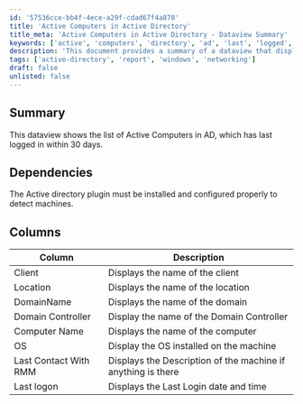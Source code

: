 ```yaml
---
id: '57536cce-bb4f-4ece-a29f-cdad67f4a870'
title: 'Active Computers in Active Directory'
title_meta: 'Active Computers in Active Directory - Dataview Summary'
keywords: ['active', 'computers', 'directory', 'ad', 'last', 'logged', 'days']
description: 'This document provides a summary of a dataview that displays a list of active computers in Active Directory that have logged in within the last 30 days. It includes details about dependencies, columns, and descriptions of each data point.'
tags: ['active-directory', 'report', 'windows', 'networking']
draft: false
unlisted: false
---
```

## Summary

This dataview shows the list of Active Computers in AD, which has last logged in within 30 days.

## Dependencies

The Active directory plugin must be installed and configured properly to detect machines.

## Columns

| Column                     | Description                                             |
|---------------------------|---------------------------------------------------------|
| Client                     | Displays the name of the client                        |
| Location                   | Displays the name of the location                      |
| DomainName                 | Displays the name of the domain                        |
| Domain Controller          | Display the name of the Domain Controller              |
| Computer Name              | Displays the name of the computer                      |
| OS                        | Display the OS installed on the machine                |
| Last Contact With RMM      | Displays the Description of the machine if anything is there |
| Last logon                | Displays the Last Login date and time                  |












